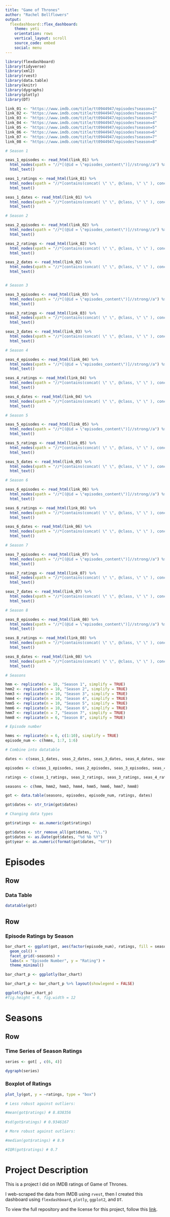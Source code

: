 ```yaml
---
title: "Game of Thrones"
author: "Rachel Bellflowers"
output: 
  flexdashboard::flex_dashboard:
    theme: yeti
    orientation: rows
    vertical_layout: scroll
    source_code: embed
    social: menu
---
```


```r
library(flexdashboard)
library(tidyverse)
library(xml2)
library(rvest)
library(data.table)
library(knitr)
library(dygraphs)
library(plotly)
library(DT)
```

```r
link_01 <- "https://www.imdb.com/title/tt0944947/episodes?season=1"
link_02 <- "https://www.imdb.com/title/tt0944947/episodes?season=2"
link_03 <- "https://www.imdb.com/title/tt0944947/episodes?season=3"
link_04 <- "https://www.imdb.com/title/tt0944947/episodes?season=4"
link_05 <- "https://www.imdb.com/title/tt0944947/episodes?season=5"
link_06 <- "https://www.imdb.com/title/tt0944947/episodes?season=6"
link_07 <- "https://www.imdb.com/title/tt0944947/episodes?season=7"
link_08 <- "https://www.imdb.com/title/tt0944947/episodes?season=8"

# Season 1

seas_1_episodes <- read_html(link_01) %>%
  html_nodes(xpath = "//*[(@id = \"episodes_content\")]//strong//a") %>%
  html_text()

seas_1_ratings <- read_html(link_01) %>%
  html_nodes(xpath = "//*[contains(concat( \" \", @class, \" \" ), concat( \" \", \"ipl-rating-star\", \" \" )) and contains(concat( \" \", @class, \" \" ), concat( \" \", \"small\", \" \" ))]//*[contains(concat( \" \", @class, \" \" ), concat( \" \", \"ipl-rating-star__rating\", \" \" ))]") %>%
  html_text()

seas_1_dates <- read_html(link_01) %>%
  html_nodes(xpath = "//*[contains(concat( \" \", @class, \" \" ), concat( \" \", \"airdate\", \" \" ))]") %>%
  html_text()

# Season 2

seas_2_episodes <- read_html(link_02) %>%
  html_nodes(xpath = "//*[(@id = \"episodes_content\")]//strong//a") %>%
  html_text()

seas_2_ratings <- read_html(link_02) %>%
  html_nodes(xpath = "//*[contains(concat( \" \", @class, \" \" ), concat( \" \", \"ipl-rating-star\", \" \" )) and contains(concat( \" \", @class, \" \" ), concat( \" \", \"small\", \" \" ))]//*[contains(concat( \" \", @class, \" \" ), concat( \" \", \"ipl-rating-star__rating\", \" \" ))]") %>%
  html_text()

seas_2_dates <- read_html(link_02) %>%
  html_nodes(xpath = "//*[contains(concat( \" \", @class, \" \" ), concat( \" \", \"airdate\", \" \" ))]") %>%
  html_text()


# Season 3

seas_3_episodes <- read_html(link_03) %>%
  html_nodes(xpath = "//*[(@id = \"episodes_content\")]//strong//a") %>%
  html_text()

seas_3_ratings <- read_html(link_03) %>%
  html_nodes(xpath = "//*[contains(concat( \" \", @class, \" \" ), concat( \" \", \"ipl-rating-star\", \" \" )) and contains(concat( \" \", @class, \" \" ), concat( \" \", \"small\", \" \" ))]//*[contains(concat( \" \", @class, \" \" ), concat( \" \", \"ipl-rating-star__rating\", \" \" ))]") %>%
  html_text()

seas_3_dates <- read_html(link_03) %>%
  html_nodes(xpath = "//*[contains(concat( \" \", @class, \" \" ), concat( \" \", \"airdate\", \" \" ))]") %>%
  html_text()

# Season 4

seas_4_episodes <- read_html(link_04) %>%
  html_nodes(xpath = "//*[(@id = \"episodes_content\")]//strong//a") %>%
  html_text()

seas_4_ratings <- read_html(link_04) %>%
  html_nodes(xpath = "//*[contains(concat( \" \", @class, \" \" ), concat( \" \", \"ipl-rating-star\", \" \" )) and contains(concat( \" \", @class, \" \" ), concat( \" \", \"small\", \" \" ))]//*[contains(concat( \" \", @class, \" \" ), concat( \" \", \"ipl-rating-star__rating\", \" \" ))]") %>%
  html_text()

seas_4_dates <- read_html(link_04) %>%
  html_nodes(xpath = "//*[contains(concat( \" \", @class, \" \" ), concat( \" \", \"airdate\", \" \" ))]") %>%
  html_text()

# Season 5

seas_5_episodes <- read_html(link_05) %>%
  html_nodes(xpath = "//*[(@id = \"episodes_content\")]//strong//a") %>%
  html_text()

seas_5_ratings <- read_html(link_05) %>%
  html_nodes(xpath = "//*[contains(concat( \" \", @class, \" \" ), concat( \" \", \"ipl-rating-star\", \" \" )) and contains(concat( \" \", @class, \" \" ), concat( \" \", \"small\", \" \" ))]//*[contains(concat( \" \", @class, \" \" ), concat( \" \", \"ipl-rating-star__rating\", \" \" ))]") %>%
  html_text()

seas_5_dates <- read_html(link_05) %>%
  html_nodes(xpath = "//*[contains(concat( \" \", @class, \" \" ), concat( \" \", \"airdate\", \" \" ))]") %>%
  html_text()

# Season 6

seas_6_episodes <- read_html(link_06) %>%
  html_nodes(xpath = "//*[(@id = \"episodes_content\")]//strong//a") %>%
  html_text()

seas_6_ratings <- read_html(link_06) %>%
  html_nodes(xpath = "//*[contains(concat( \" \", @class, \" \" ), concat( \" \", \"ipl-rating-star\", \" \" )) and contains(concat( \" \", @class, \" \" ), concat( \" \", \"small\", \" \" ))]//*[contains(concat( \" \", @class, \" \" ), concat( \" \", \"ipl-rating-star__rating\", \" \" ))]") %>%
  html_text()

seas_6_dates <- read_html(link_06) %>%
  html_nodes(xpath = "//*[contains(concat( \" \", @class, \" \" ), concat( \" \", \"airdate\", \" \" ))]") %>%
  html_text()

# Season 7

seas_7_episodes <- read_html(link_07) %>%
  html_nodes(xpath = "//*[(@id = \"episodes_content\")]//strong//a") %>%
  html_text()

seas_7_ratings <- read_html(link_07) %>%
  html_nodes(xpath = "//*[contains(concat( \" \", @class, \" \" ), concat( \" \", \"ipl-rating-star\", \" \" )) and contains(concat( \" \", @class, \" \" ), concat( \" \", \"small\", \" \" ))]//*[contains(concat( \" \", @class, \" \" ), concat( \" \", \"ipl-rating-star__rating\", \" \" ))]") %>%
  html_text()

seas_7_dates <- read_html(link_07) %>%
  html_nodes(xpath = "//*[contains(concat( \" \", @class, \" \" ), concat( \" \", \"airdate\", \" \" ))]") %>%
  html_text()

# Season 8

seas_8_episodes <- read_html(link_08) %>%
  html_nodes(xpath = "//*[(@id = \"episodes_content\")]//strong//a") %>%
  html_text()

seas_8_ratings <- read_html(link_08) %>%
  html_nodes(xpath = "//*[contains(concat( \" \", @class, \" \" ), concat( \" \", \"ipl-rating-star\", \" \" )) and contains(concat( \" \", @class, \" \" ), concat( \" \", \"small\", \" \" ))]//*[contains(concat( \" \", @class, \" \" ), concat( \" \", \"ipl-rating-star__rating\", \" \" ))]") %>%
  html_text()

seas_8_dates <- read_html(link_08) %>%
  html_nodes(xpath = "//*[contains(concat( \" \", @class, \" \" ), concat( \" \", \"airdate\", \" \" ))]") %>%
  html_text()
```


```r
# Seasons

hmm <- replicate(n = 10, "Season 1", simplify = TRUE)
hmm2 <- replicate(n = 10, "Season 2", simplify = TRUE)
hmm3 <- replicate(n = 10, "Season 3", simplify = TRUE)
hmm4 <- replicate(n = 10, "Season 4", simplify = TRUE)
hmm5 <- replicate(n = 10, "Season 5", simplify = TRUE)
hmm6 <- replicate(n = 10, "Season 6", simplify = TRUE)
hmm7 <- replicate(n = 7, "Season 7", simplify = TRUE)
hmm8 <- replicate(n = 6, "Season 8", simplify = TRUE)

# Episode number

hmms <- replicate(n = 6, c(1:10), simplify = TRUE)
episode_num <- c(hmms, 1:7, 1:6)

# Combine into datatable

dates <- c(seas_1_dates, seas_2_dates, seas_3_dates, seas_4_dates, seas_5_dates, seas_6_dates, seas_7_dates, seas_8_dates)

episodes <- c(seas_1_episodes, seas_2_episodes, seas_3_episodes, seas_4_episodes, seas_5_episodes, seas_6_episodes, seas_7_episodes, seas_8_episodes)

ratings <- c(seas_1_ratings, seas_2_ratings, seas_3_ratings, seas_4_ratings, seas_5_ratings, seas_6_ratings, seas_7_ratings, seas_8_ratings)

seasons <- c(hmm, hmm2, hmm3, hmm4, hmm5, hmm6, hmm7, hmm8)

got <- data.table(seasons, episodes, episode_num, ratings, dates)

got$dates <- str_trim(got$dates)

# Changing data types

got$ratings <- as.numeric(got$ratings)

got$dates <- str_remove_all(got$dates, "\\.")
got$dates <- as.Date(got$dates, "%d %b %Y")
got$year <- as.numeric(format(got$dates, "%Y"))
```


Episodes
=======================================================================

Row
-----------------------------------------------------------------------
### Data Table

```r
datatable(got)
```

Row
-----------------------------------------------------------------------
### Episode Ratings by Season

```r
bar_chart <- ggplot(got, aes(factor(episode_num), ratings, fill = seasons)) +
  geom_col() +
  facet_grid(~seasons) +
  labs(x = "Episode Number", y = "Rating") +
  theme_minimal() 

bar_chart_p <- ggplotly(bar_chart)

bar_chart_p <- bar_chart_p %>% layout(showlegend = FALSE)

ggplotly(bar_chart_p)
#fig.height = 6, fig.width = 12
```

Seasons
=======================================================================

Row
-----------------------------------------------------------------------

### Time Series of Season Ratings

```r
series <- got[ , c(6, 4)]

dygraph(series)
```

### Boxplot of Ratings

```r
plot_ly(got, y = ~ratings, type = "box")

# Less robust against outliers:

#mean(got$ratings) # 8.838356
 
#sd(got$ratings) # 0.9346167

# More robust against outliers:

#median(got$ratings) # 8.9

#IQR(got$ratings) # 0.7
```

Project Description
=======================================================================

This is a project I did on IMDB ratings of Game of Thrones. 

I web-scraped the data from IMDB using `rvest`, then I created this dashboard using `flexdashboard`, `plotly`, `ggplot2`, and `DT`.

To view the full repository and the license for this project, follow this [link](https://github.com/rachelbellflowers/gameofthrones).